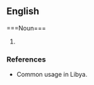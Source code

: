 ==English==

{{alternative spelling of qibli}}===Noun===
{{en-noun}}

# {{A southerly wind from the Sahara, usually hot and dry, bringing dust to northern Libya.  Also in general use to describe a dust storm}}

===References===
*Common usage in Libya.